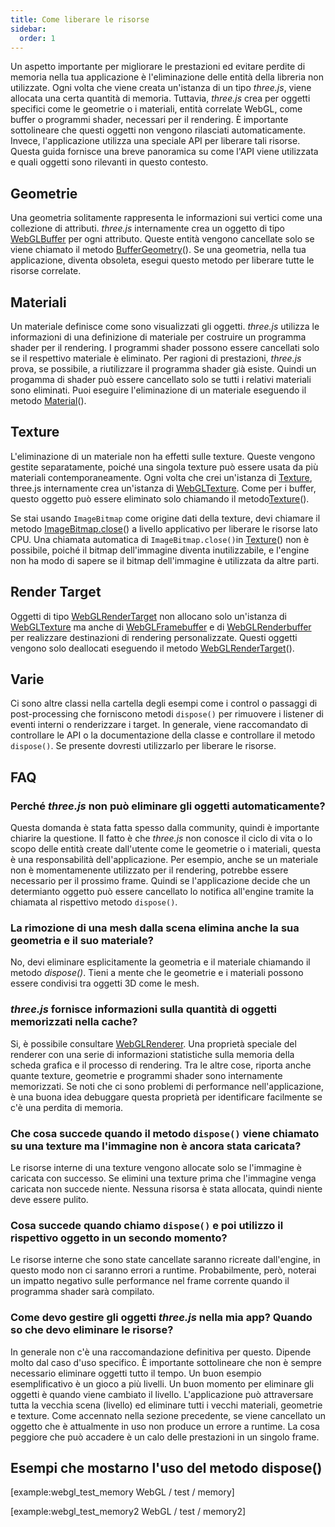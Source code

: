 ```yaml
---
title: Come liberare le risorse
sidebar:
  order: 1
---
```


Un aspetto importante per migliorare le prestazioni ed evitare perdite di memoria nella tua applicazione è l'eliminazione delle entità della libreria non utilizzate.
Ogni volta che viene creata un'istanza di un tipo _three.js_, viene allocata una certa quantità di memoria. Tuttavia, _three.js_ crea per oggetti specifici
come le geometrie o i materiali, entità correlate WebGL, come buffer o programmi shader, necessari per il rendering. È importante sottolineare che
questi oggetti non vengono rilasciati automaticamente. Invece, l'applicazione utilizza una speciale API per liberare tali risorse. Questa guida fornisce
una breve panoramica su come l'API viene utilizzata e quali oggetti sono rilevanti in questo contesto.

## Geometrie

Una geometria solitamente rappresenta le informazioni sui vertici come una collezione di attributi. _three.js_ internamente crea un oggetto di tipo [ WebGLBuffer](https://developer.mozilla.org/en-US/docs/Web/API/WebGLBuffer)
per ogni attributo. Queste entità vengono cancellate solo se viene chiamato il metodo [BufferGeometry](api/core/BufferGeometry#dispose)(). Se una geometria, nella tua applicazione,
diventa obsoleta, esegui questo metodo per liberare tutte le risorse correlate.

## Materiali

Un materiale definisce come sono visualizzati gli oggetti. _three.js_ utilizza le informazioni di una definizione di materiale per costruire un programma shader per il rendering.
I programmi shader possono essere cancellati solo se il respettivo materiale è eliminato. Per ragioni di prestazioni, _three.js_ prova, se possibile, a riutilizzare
il programma shader già esiste. Quindi un progamma di shader può essere cancellato solo se tutti i relativi materiali sono eliminati. Puoi eseguire l'eliminazione
di un materiale eseguendo il metodo [Material](api/materials/Material#dispose)().

## Texture

L'eliminazione di un materiale non ha effetti sulle texture. Queste vengono gestite separatamente, poiché una singola texture può essere usata da più materiali contemporaneamente.
Ogni volta che crei un'istanza di [Texture](api/textures/Texture), three.js internamente crea un'istanza di [ WebGLTexture](https://developer.mozilla.org/en-US/docs/Web/API/WebGLTexture).
Come per i buffer, questo oggetto può essere eliminato solo chiamando il metodo[Texture](api/textures/Texture#dispose)().

Se stai usando `ImageBitmap` come origine dati della texture, devi chiamare il metodo [ ImageBitmap.close](https://developer.mozilla.org/en-US/docs/Web/API/ImageBitmap/close)() a livello applicativo per liberare le risorse lato CPU.
Una chiamata automatica di `ImageBitmap.close()`in [Texture](api/textures/Texture#dispose)() non è possibile, poiché il bitmap dell'immagine diventa inutilizzabile, e l'engine non ha modo di sapere se il bitmap dell'immagine è utilizzata da altre parti.

## Render Target

Oggetti di tipo [WebGLRenderTarget](api/renderers/WebGLRenderTarget) non allocano solo un'istanza di [ WebGLTexture](https://developer.mozilla.org/en-US/docs/Web/API/WebGLTexture) ma anche
di [ WebGLFramebuffer](https://developer.mozilla.org/en-US/docs/Web/API/WebGLFramebuffer) e di [ WebGLRenderbuffer](https://developer.mozilla.org/en-US/docs/Web/API/WebGLRenderbuffer)
per realizzare destinazioni di rendering personalizzate. Questi oggetti vengono solo deallocati eseguendo il metodo [WebGLRenderTarget](api/renderers/WebGLRenderTarget#dispose)().

## Varie

Ci sono altre classi nella cartella degli esempi come i control o passaggi di post-processing che forniscono metodi `dispose()` per rimuovere i listener di eventi interni o
renderizzare i target. In generale, viene raccomandato di controllare le API o la documentazione della classe e controllare il metodo `dispose()`. Se presente dovresti utilizzarlo per liberare le risorse.

## FAQ

### Perché _three.js_ non può eliminare gli oggetti automaticamente?

Questa domanda è stata fatta spesso dalla community, quindi è importante chiarire la questione. Il fatto è che _three.js_ non conosce il ciclo di vita o lo scopo
delle entità create dall'utente come le geometrie o i materiali, questa è una responsabilità dell'applicazione. Per esempio, anche se un materiale non è momentamenente utilizzato per il
rendering, potrebbe essere necessario per il prossimo frame. Quindi se l'applicazione decide che un determianto oggetto può essere cancellato lo notifica all'engine tramite la chiamata
al rispettivo metodo `dispose()`.

### La rimozione di una mesh dalla scena elimina anche la sua geometria e il suo materiale?

No, devi eliminare esplicitamente la geometria e il materiale chiamando il metodo _dispose()_. Tieni a mente che le geometrie e i materiali possono essere condivisi tra oggetti 3D come le mesh.

### _three.js_ fornisce informazioni sulla quantità di oggetti memorizzati nella cache?

Si, è possibile consultare [WebGLRenderer](api/renderers/WebGLRenderer#info). Una proprietà speciale del renderer con una serie di informazioni statistiche sulla memoria della scheda grafica
e il processo di rendering. Tra le altre cose, riporta anche quante texture, geometrie e programmi shader sono internamente memorizzati. Se noti che ci sono problemi
di performance nell'applicazione, è una buona idea debuggare questa proprietà per identificare facilmente se c'è una perdita di memoria.

### Che cosa succede quando il metodo `dispose()` viene chiamato su una texture ma l'immagine non è ancora stata caricata?

Le risorse interne di una texture vengono allocate solo se l'immagine è caricata con successo. Se elimini una texture prima che l'immagine venga caricata
non succede niente. Nessuna risorsa è stata allocata, quindi niente deve essere pulito.

### Cosa succede quando chiamo `dispose()` e poi utilizzo il rispettivo oggetto in un secondo momento?

Le risorse interne che sono state cancellate saranno ricreate dall'engine, in questo modo non ci saranno errori a runtime. Probabilmente, però, noterai un impatto negativo sulle performance nel
frame corrente quando il programma shader sarà compilato.

### Come devo gestire gli oggetti _three.js_ nella mia app? Quando so che devo eliminare le risorse?

In generale non c'è una raccomandazione definitiva per questo. Dipende molto dal caso d'uso specifico. È importante sottolineare che non è sempre necessario
eliminare oggetti tutto il tempo. Un buon esempio esemplificativo è un gioco a più livelli. Un buon momento per eliminare gli oggetti è quando viene cambiato il livello.
L'applicazione può attraversare tutta la vecchia scena (livello) ed eliminare tutti i vecchi materiali, geometrie e texture. Come accennato nella sezione precedente,
se viene cancellato un oggetto che è attualmente in uso non produce un errore a runtime. La cosa peggiore che può accadere è un calo delle prestazioni in un singolo frame.

## Esempi che mostarno l'uso del metodo dispose()

[example:webgl_test_memory WebGL / test / memory]

[example:webgl_test_memory2 WebGL / test / memory2]
